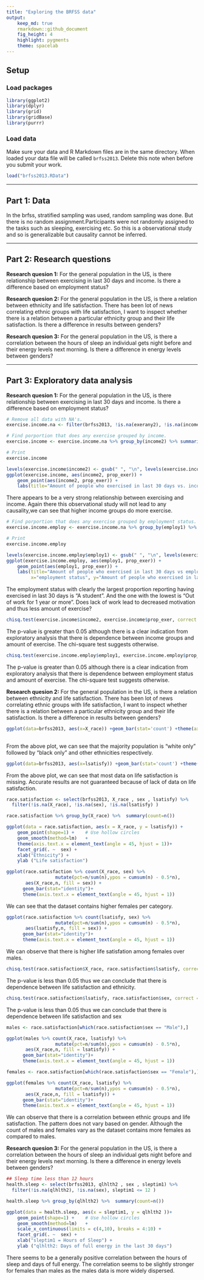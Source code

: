 ```yaml
---
title: "Exploring the BRFSS data"
output: 
    keep_md: true
    rmarkdown::github_document
    fig_height: 4
    highlight: pygments
    theme: spacelab
---
```


## Setup

### Load packages

```r
library(ggplot2)
library(dplyr)
library(grid)
library(gridBase)
library(purrr)
```

### Load data

Make sure your data and R Markdown files are in the same directory. When loaded
your data file will be called `brfss2013`. Delete this note when before you submit 
your work. 

```r
load("brfss2013.RData")
```

* * *

## Part 1: Data

In the brfss, stratified sampling was used, random sampling was done. But there is no random assignment.Participants were not randomly assigned to the tasks such as sleeping, exercising etc. So this is a observational study and so is generalizable but causality cannot be inferred.

* * *

## Part 2: Research questions

**Research quesion 1:**
For the general population in the US, is there relationship between exercising in last 30 days and income. Is there a difference based on employment status?


**Research quesion 2:**
For the general population in the US, is there a relation between ethnicity and life satisfaction. There has been lot of news correlating ethnic groups with life satisfaction, I want to inspect whether there is a relation between a particular ethnicity group and their life satisfaction. Is there a difference in results between genders?


**Research quesion 3:**
For the general population in the US, is there a correlation between the hours of sleep an individual gets night before and their energy levels next morning. Is there a difference in energy levels between genders?


* * *

## Part 3: Exploratory data analysis

**Research quesion 1:**
For the general population in the US, is there relationship between exercising in last 30 days and income. Is there a difference based on employment status?

```r
# Remove all data with NA's.
exercise.income.na <- filter(brfss2013, !is.na(exerany2), !is.na(income2), !is.na(employ1))

# Find porportion that does any exercise grouped by income.
exercise.income <- exercise.income.na %>% group_by(income2) %>% summarise(prop_exer = sum(exerany2 == "Yes") / n())

# Print
exercise.income
```


```r

levels(exercise.income$income2) <- gsub(" ", "\n", levels(exercise.income$income2))
ggplot(exercise.income, aes(income2, prop_exer)) +
    geom_point(aes(income2, prop_exer)) +
    labs(title="Amount of people who exercised in last 30 days vs. income", x="Income", y="Amount of people who exercised in last 30 days")

```

There appears to be a very strong relationship between exercising and income. Again there this observational study will not lead to any causality,we can see that higher income groups do more exercise.


```r
# Find porportion that does any exercise grouped by employment status.
exercise.income.employ <- exercise.income.na %>% group_by(employ1) %>% summarise(prop_exer = sum(exerany2 == "Yes") / n())

# Print
exercise.income.employ
```

```r

levels(exercise.income.employ$employ1) <- gsub(" ", "\n", levels(exercise.income.employ$employ1))
ggplot(exercise.income.employ, aes(employ1, prop_exer)) +
    geom_point(aes(employ1, prop_exer)) +
    labs(title="Amount of people who exercised in last 30 days vs employment status",
         x="employment status", y="Amount of people who exercised in last 30 days")
```

The employment status with clearly the largest proportion reporting having exercised in last 30 days is “A student”. And the one with the lowest is “Out of work for 1 year or more”. Does lack of work lead to decreased motivation and thus less amount of exercise?

```r
chisq.test(exercise.income$income2, exercise.income$prop_exer, correct = FALSE)
```

The p-value is greater than 0.05 although there is a clear indication from exploratory analysis that there is dependence between income groups and amount of exercise. The chi-square test suggests otherwise.

```r

chisq.test(exercise.income.employ$employ1, exercise.income.employ$prop_exer, correct = TRUE)
```

The p-value is greater than 0.05 although there is a clear indication from exploratory analysis that there is dependence between employment status and amount of exercise. The chi-square test suggests otherwise.

**Research quesion 2:**
For the general population in the US, is there a relation between ethnicity and life satisfaction. There has been lot of news correlating ethnic groups with life satisfaction, I want to inspect whether there is a relation between a particular ethnicity group and their life satisfaction. Is there a difference in results between genders?

```r

ggplot(data=brfss2013, aes(x=X_race)) +geom_bar(stat='count') +theme(axis.text.x = element_text(angle = 45, hjust = 1))
   
```
From the above plot, we can see that the majority population is "white only" followed by "black only" and other ethnicities respectively.

```r
ggplot(data=brfss2013, aes(x=lsatisfy)) +geom_bar(stat='count') +theme(axis.text.x = element_text(angle = 45, hjust = 1))
```
From the above plot, we can see that most data on life satisfaction is missing. Accurate results are not guaranteed because of lack of data on life satisfaction.

```r
race.satisfaction <- select(brfss2013, X_race , sex , lsatisfy) %>% 
  filter(!is.na(X_race), !is.na(sex), !is.na(lsatisfy) )

race.satisfaction %>% group_by(X_race) %>%  summary(count=n())
```


```r
ggplot(data = race.satisfaction, aes(x = X_race, y = lsatisfy)) +
    geom_point(shape=1) +    # Use hollow circles
    geom_smooth(method=lm)   +
    theme(axis.text.x = element_text(angle = 45, hjust = 1))+
    facet_grid(. ~  sex) +
    xlab("Ethnicity") +
    ylab ("Life satisfaction")
```


```r

ggplot(race.satisfaction %>% count(X_race, sex) %>%
                  mutate(pct=n/sum(n),ypos = cumsum(n) - 0.5*n),
       aes(X_race,n, fill = sex)) +
      geom_bar(stat="identity")+
      theme(axis.text.x = element_text(angle = 45, hjust = 1))

```

We can see that the dataset contains higher females per category.

```r

ggplot(race.satisfaction %>% count(lsatisfy, sex) %>%
                  mutate(pct=n/sum(n),ypos = cumsum(n) - 0.5*n),
       aes(lsatisfy,n, fill = sex)) +
      geom_bar(stat="identity")+
      theme(axis.text.x = element_text(angle = 45, hjust = 1))
```

We can observe that there is higher life satisfation among females over males.

```r
chisq.test(race.satisfaction$X_race, race.satisfaction$lsatisfy, correct = FALSE)
```

The p-value is less than 0.05 thus we can conclude that there is dependence between life satisfaction and ethnicity.

```r
chisq.test(race.satisfaction$lsatisfy, race.satisfaction$sex, correct = FALSE)
```

The p-value is less than 0.05 thus we can conclude that there is dependence between life satisfaction and sex


```r
males <- race.satisfaction[which(race.satisfaction$sex == "Male"),]

ggplot(males %>% count(X_race, lsatisfy) %>%
                  mutate(pct=n/sum(n),ypos = cumsum(n) - 0.5*n),
       aes(X_race,n, fill = lsatisfy)) +
      geom_bar(stat="identity")+
      theme(axis.text.x = element_text(angle = 45, hjust = 1))

```

```r
females <- race.satisfaction[which(race.satisfaction$sex == "Female"),]

ggplot(females %>% count(X_race, lsatisfy) %>%
                  mutate(pct=n/sum(n),ypos = cumsum(n) - 0.5*n),
       aes(X_race,n, fill = lsatisfy)) +
      geom_bar(stat="identity")+
      theme(axis.text.x = element_text(angle = 45, hjust = 1))

```

We can observe that there is a correlation between ethnic groups and life satisfaction. The pattern does not vary based on gender. Although the count of males and females vary as the dataset contains more females as compared to males. 

**Research quesion 3:**
For the general population in the US, is there a correlation between the hours of sleep an individual gets night before and their energy levels next morning. Is there a difference in energy levels between genders?

```r
## Sleep time less than 12 hours
health.sleep <- select(brfss2013, qlhlth2 , sex , sleptim1) %>% 
  filter(!is.na(qlhlth2), !is.na(sex), sleptim1 <= 12 )

health.sleep %>% group_by(qlhlth2) %>%  summary(count=n())

```

```r
ggplot(data = health.sleep, aes(x = sleptim1, y = qlhlth2 ))+
    geom_point(shape=1) +    # Use hollow circles
    geom_smooth(method=lm)   +
    scale_x_continuous(limits = c(4,10), breaks = 4:10) +
    facet_grid(. ~  sex) +
    xlab("sleptim1 = Hours of Sleep") +
    ylab ("qlhlth2: Days of full energy in the last 30 days")
```

There seems to be a generally positive correlation between the hours of sleep and days of full energy. The correlation seems to be slightly stronger for females than males as the males data is more widely dispersed.
